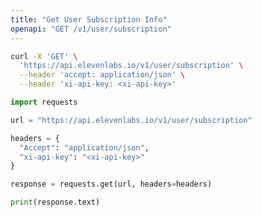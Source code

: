 ```yaml
---
title: "Get User Subscription Info"
openapi: "GET /v1/user/subscription"
---
```


<RequestExample>

```Bash Curl
curl -X 'GET' \
  'https://api.elevenlabs.io/v1/user/subscription' \
  --header 'accept: application/json' \
  --header 'xi-api-key: <xi-api-key>'
```

```Python Python
import requests

url = "https://api.elevenlabs.io/v1/user/subscription"

headers = {
  "Accept": "application/json",
  "xi-api-key": "<xi-api-key>"
}

response = requests.get(url, headers=headers)

print(response.text)
```

</RequestExample>